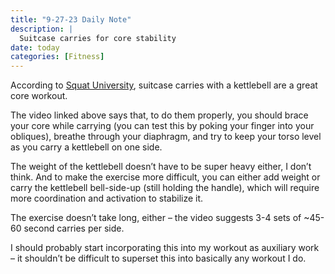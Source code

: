 ```yaml
---
title: "9-27-23 Daily Note"
description: |
  Suitcase carries for core stability
date: today
categories: [Fitness]
---
```


According to [Squat University](https://www.youtube.com/watch?v=LJaq4BS7KpE), suitcase carries with a kettlebell are a great core workout.

The video linked above says that, to do them properly, you should brace your core while carrying (you can test this by poking your finger into your obliques), breathe through your diaphragm, and try to keep your torso level as you carry a kettlebell on one side.

The weight of the kettlebell doesn't have to be super heavy either, I don't think. And to make the exercise more difficult, you can either add weight or carry the kettlebell bell-side-up (still holding the handle), which will require more coordination and activation to stabilize it.

The exercise doesn't take long, either -- the video suggests 3-4 sets of ~45-60 second carries per side.

I should probably start incorporating this into my workout as auxiliary work -- it shouldn't be difficult to superset this into basically any workout I do.
